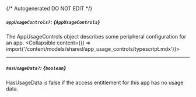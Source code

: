 {/* Autogenerated DO NOT EDIT  */}

##### `appUsageControls?`: *{`AppUsageControls`}*
The AppUsageControls object describes some peripheral configuration for an app.
<Collapsible content={() => import('/content/models/shared/app_usage_controls/typescript.mdx')}>
</Collapsible>

---
##### `hasUsageData?`: *{`boolean`}*
HasUsageData is false if the access entitlement for this app has no usage data.

